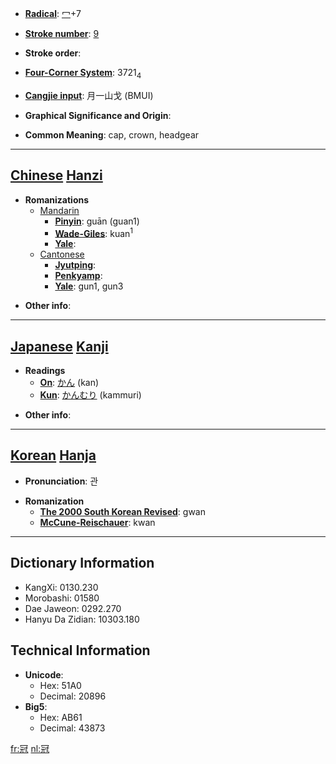 * '''[[Wiktionary:Chinese radical index| Radical]]''': [[Wiktionary:Chinese radical index 冖|冖]]+7

* '''[[Wiktionary:Chinese total strokes index|Stroke number]]''': [[Wiktionary:Chinese total strokes index 9|9]]

* '''Stroke order''': 

* '''[[Wiktionary:Chinese four corner index|Four-Corner System]]''': 3721<sub>4</sub>

* '''[[Wiktionary:Chinese Cangjie index|Cangjie input]]''': 月一山戈 (BMUI)

* '''Graphical Significance and Origin''': 

* '''Common Meaning''': cap, crown, headgear

----

== [[Chinese]] [[Hanzi]] ==

* '''Romanizations'''
** [[Mandarin]]
*** '''[[Pinyin]]''': guān (guan1)
*** '''[[Wade-Giles]]''': kuan<sup>1</sup>
*** '''[[Yale]]''': 
**[[Cantonese]]
***'''[[Jyutping]]''':
***'''[[Penkyamp]]''': 
***'''[[Yale]]''': gun1, gun3

* '''Other info''': 

----

== [[Japanese]] [[Kanji]] ==

* '''Readings'''
** '''[[On]]''': [[かん]] (kan)
** '''[[Kun]]''': [[かんむり]] (kammuri)

* '''Other info''':  

----

== [[Korean]] [[Hanja]] ==

* '''Pronunciation''': 관

* '''Romanization'''
** '''[[The 2000 South Korean Revised Romanization|The 2000 South Korean Revised]]''': gwan
** '''[[McCune-Reischauer]]''': kwan

----

== Dictionary Information ==

* KangXi: 0130.230
* Morobashi: 01580
* Dae Jaweon: 0292.270
* Hanyu Da Zidian: 10303.180

== Technical Information ==

* '''Unicode''':
** Hex: 51A0
** Decimal: 20896
* '''Big5''':
** Hex: AB61
** Decimal: 43873
[[fr:冠]]
[[nl:冠]]